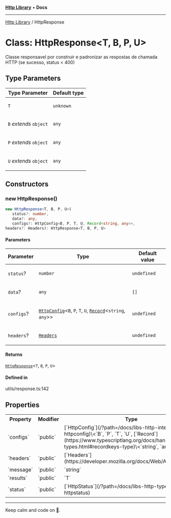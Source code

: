 
<Meta title="Libs/Http/classes/HttpResponse" />



[**Http Library**](/?path=/docs/libs-http-overview--page) • **Docs**

***

[Http Library](/?path=/docs/libs-http-overview--page) / HttpResponse

# Class: HttpResponse\<T, B, P, U\>

Classe responsavel por construir e padronizar as respostas de chamada HTTP (se sucesso, status < 400)

## Type Parameters

<table>
<thead>
<tr>
<th>Type Parameter</th>
<th>Default type</th>
</tr>
</thead>
<tbody>
<tr>
<td>

`T`

</td>
<td>

`unknown`

</td>
</tr>
<tr>
<td>

`B` *extends* `object`

</td>
<td>

`any`

</td>
</tr>
<tr>
<td>

`P` *extends* `object`

</td>
<td>

`any`

</td>
</tr>
<tr>
<td>

`U` *extends* `object`

</td>
<td>

`any`

</td>
</tr>
</tbody>
</table>

## Constructors

### new HttpResponse()

```ts
new HttpResponse<T, B, P, U>(
   status?: number, 
   data?: any, 
   configs?: HttpConfig<B, P, T, U, Record<string, any>>, 
headers?: Headers): HttpResponse<T, B, P, U>
```

#### Parameters

<table>
<thead>
<tr>
<th>Parameter</th>
<th>Type</th>
<th>Default value</th>
</tr>
</thead>
<tbody>
<tr>
<td>

`status`?

</td>
<td>

`number`

</td>
<td>

`undefined`

</td>
</tr>
<tr>
<td>

`data`?

</td>
<td>

`any`

</td>
<td>

`[]`

</td>
</tr>
<tr>
<td>

`configs`?

</td>
<td>

[`HttpConfig`](/?path=/docs/libs-http-interfaces-httpconfig)\<`B`, `P`, `T`, `U`, [`Record`](https://www.typescriptlang.org/docs/handbook/utility-types.html#recordkeys-type)\<`string`, `any`\>\>

</td>
<td>

`undefined`

</td>
</tr>
<tr>
<td>

`headers`?

</td>
<td>

[`Headers`](https://developer.mozilla.org/docs/Web/API/Headers)

</td>
<td>

`undefined`

</td>
</tr>
</tbody>
</table>

#### Returns

[`HttpResponse`](/?path=/docs/libs-http-classes-httpresponse)\<`T`, `B`, `P`, `U`\>

#### Defined in

utils/response.ts:142

## Properties

<table>
<tr><th>Property</th><th>Modifier</th><th>Type</th><th>Defined in</th></tr>
<tr></tr>
<tr><td>`configs`</td><td>`public`</td><td>[`HttpConfig`](/?path=/docs/libs-http-interfaces-httpconfig)\<`B`, `P`, `T`, `U`, [`Record`](https://www.typescriptlang.org/docs/handbook/utility-types.html#recordkeys-type)\<`string`, `any`\>\></td><td>utils/response.ts:139</td></tr>
<tr><td>`headers`</td><td>`public`</td><td>[`Headers`](https://developer.mozilla.org/docs/Web/API/Headers)</td><td>utils/response.ts:140</td></tr>
<tr><td>`message`</td><td>`public`</td><td>`string`</td><td>utils/response.ts:137</td></tr>
<tr><td>`results`</td><td>`public`</td><td>`T`</td><td>utils/response.ts:138</td></tr>
<tr><td>`status`</td><td>`public`</td><td>[`HttpStatus`](/?path=/docs/libs-http-type-aliases-httpstatus)</td><td>utils/response.ts:136</td></tr>
</table>


***

Keep calm and code on 🤘.